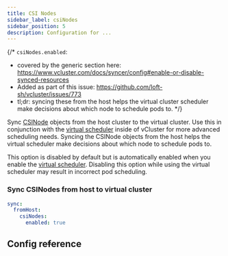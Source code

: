 ```yaml
---
title: CSI Nodes
sidebar_label: csiNodes
sidebar_position: 5
description: Configuration for ...
---
```



{/*
`csiNodes.enabled`:
- covered by the generic section here: https://www.vcluster.com/docs/syncer/config#enable-or-disable-synced-resources
- Added as part of this issue: https://github.com/loft-sh/vcluster/issues/773
- tl;dr: syncing these from the host helps the virtual cluster scheduler make decisions about which node to schedule pods to.
*/}

Sync [CSINode](https://kubernetes.io/docs/reference/kubernetes-api/config-and-storage-resources/csi-node-v1/) objects from the host cluster to the virtual cluster. Use this in conjunction with the [virtual scheduler](/vcluster-yaml/control-plane/deployment/advanced/virtual-scheduler) inside of vCluster for more advanced scheduling needs. Syncing the CSINode objects from the host helps the virtual scheduler make decisions about which node to schedule pods to.

This option is disabled by default but is automatically enabled when you enable the [virtual scheduler](/vcluster-yaml/control-plane/deployment/advanced/virtual-scheduler). Disabling this option while using the virtual scheduler may result in incorrect pod scheduling.

### Sync CSINodes from host to virtual cluster

```YAML
sync:
  fromHost:
    csiNodes:
      enabled: true
```

## Config re~~f~~erence

<EnableSwitch/>